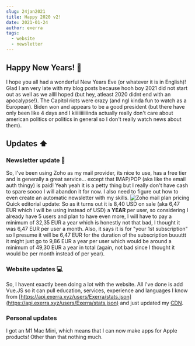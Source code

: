 ---
slug: 24jan2021
title: Happy 2020 v2!
date: 2021-01-24
author: exerra
tags:
  - website
  - newsletter
---

## Happy New Years! 🎉
I hope you all had a wonderful New Years Eve (or whatever it is in English)! Glad I am very late with my blog posts because hooh boy 2021 did not start out as well as we allll hoped (but hey, atleast 2020 didnt end with an apocalypse!). The Capitol riots were crazy (and ngl kinda fun to watch as a European). Biden won and appears to be a good president (but there have only been like 4 days and I kiiiiiiiiiiinda actually really don't care about american politics or politics in general so I don't really watch news about them).

## Updates ⬆️
### Newsletter update 📰
So, I've been using Zoho as my mail provider, its nice to use, has a free tier and is generally a great service... except that IMAP/POP (aka like the email auth thingy) is paid! Yeah yeah it is a petty thing but I really don't have cash to spare soooo I will abandon it for now. I also need to figure out how to even create an automatic newsletter with my skills.
![Zoho mail plan pricing](https://exerra.xyz/blog/assets/images/24JAN2021/one.png)
Quick editorial update: So as it turns out it is 8,40 USD on sale (aka 6,47 EUR which I will be using instead of USD) a **YEAR** per user, so considering I already have 5 users and plan to have even more, I will have to pay a minimum of 32,35 EUR a year which is honestly not that bad, I thought it was 6,47 EUR per user a month. Also, it says it is for "your 1st subscription" so I presume it will be 6,47 EUR for the duration of the subscription buuuttt it might just go to 9,86 EUR a year per user which would be around a minimum of 49,30 EUR a year in total (again, not bad since I thought it would be per month instead of per year).

### Website updates 💻
So, I havent exactly been doing a lot with the website. All I've done is add Vue.JS so it can pull education, services, experience and languages I know from [https://api.exerra.xyz/users/Exerra/stats.json](https://api.exerra.xyz/users/Exerra/stats.json) and just updated my [CDN](https://cdn.exerra.xyz).

### Personal updates
I got an M1 Mac Mini, which means that I can now make apps for Apple products! Other than that nothing much. 